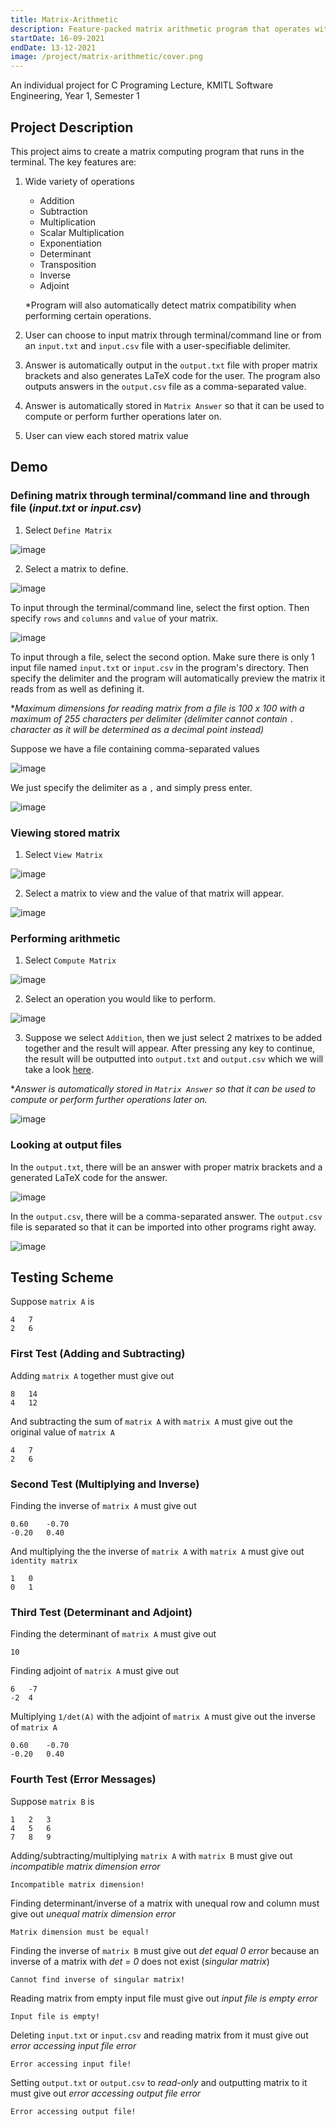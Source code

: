 ```yaml
---
title: Matrix-Arithmetic
description: Feature-packed matrix arithmetic program that operates within the terminal. This tool encompasses addition, subtraction, multiplication, scalar multiplication, exponentiation, determinant computation, transposition, inversion, and adjoint matrix operations.
startDate: 16-09-2021
endDate: 13-12-2021
image: /project/matrix-arithmetic/cover.png
---
```


An individual project for C Programing Lecture, KMITL Software Engineering, Year 1, Semester 1

## Project Description

This project aims to create a matrix computing program that runs in the terminal. The key features are:

1. Wide variety of operations

   - Addition
   - Subtraction
   - Multiplication
   - Scalar Multiplication
   - Exponentiation
   - Determinant
   - Transposition
   - Inverse
   - Adjoint

   \*Program will also automatically detect matrix compatibility when performing certain operations.

2. User can choose to input matrix through terminal/command line or from an `input.txt` and `input.csv` file with a user-specifiable delimiter.

3. Answer is automatically output in the `output.txt` file with proper matrix brackets and also generates LaTeX code for the user. The program also outputs answers in the `output.csv` file as a comma-separated value.

4. Answer is automatically stored in `Matrix Answer` so that it can be used to compute or perform further operations later on.

5. User can view each stored matrix value

## Demo

### Defining matrix through terminal/command line and through file (_input.txt_ or _input.csv_)

1. Select `Define Matrix`

![image](https://user-images.githubusercontent.com/71577909/137595788-c4753f78-7b63-49bd-b62e-ee2c5236d20d.png)

2. Select a matrix to define.

![image](https://user-images.githubusercontent.com/71577909/137517087-dfb09958-4781-4666-8b7a-c0cdcb9c9e91.png)

To input through the terminal/command line, select the first option. Then specify `rows` and `columns` and `value` of your matrix.

![image](https://user-images.githubusercontent.com/71577909/137595905-d4797eeb-1a7a-447c-9cf0-aba09a64453d.png)

To input through a file, select the second option. Make sure there is only 1 input file named `input.txt` or `input.csv` in the program's directory. Then specify the delimiter and the program will automatically preview the matrix it reads from as well as defining it.

\*_Maximum dimensions for reading matrix from a file is 100 x 100 with a maximum of 255 characters per delimiter (delimiter cannot contain `.` character as it will be determined as a decimal point instead)_

Suppose we have a file containing comma-separated values

![image](https://user-images.githubusercontent.com/71577909/137518709-9312f2ee-2540-4056-a50b-dc26431b66e4.png)

We just specify the delimiter as a `,` and simply press enter.

![image](https://user-images.githubusercontent.com/71577909/137518814-3051b28a-15cc-41d9-851a-b9f5868095df.png)

### Viewing stored matrix

1. Select `View Matrix`

![image](https://user-images.githubusercontent.com/71577909/137595788-c4753f78-7b63-49bd-b62e-ee2c5236d20d.png)

2. Select a matrix to view and the value of that matrix will appear.

![image](https://user-images.githubusercontent.com/71577909/137520627-5dbf0bcd-f113-4a5d-aecb-ef159dce897e.png)

### Performing arithmetic

1. Select `Compute Matrix`

![image](https://user-images.githubusercontent.com/71577909/137595788-c4753f78-7b63-49bd-b62e-ee2c5236d20d.png)

2. Select an operation you would like to perform.

![image](https://user-images.githubusercontent.com/71577909/137595820-60ae7521-b5d7-4696-aa7a-dbce8199747b.png)

3. Suppose we select `Addition`, then we just select 2 matrixes to be added together and the result will appear. After pressing any key to continue, the result will be outputted into `output.txt` and `output.csv` which we will take a look [here](#looking-at-output-files).

\*_Answer is automatically stored in `Matrix Answer` so that it can be used to compute or perform further operations later on._

![image](https://user-images.githubusercontent.com/71577909/137521209-aabd5fe7-b44e-4891-9562-a4487c46b74c.png)

### Looking at output files

In the `output.txt`, there will be an answer with proper matrix brackets and a generated LaTeX code for the answer.

![image](https://user-images.githubusercontent.com/71577909/137522513-86dfe040-dbd7-4590-b420-6d5088fa8e94.png)

In the `output.csv`, there will be a comma-separated answer. The `output.csv` file is separated so that it can be imported into other programs right away.

![image](https://user-images.githubusercontent.com/71577909/137522612-0b0b6dcd-2a3c-49f1-8133-d625f9393e5b.png)

## Testing Scheme

Suppose `matrix A` is

    4	7
    2	6

### First Test (Adding and Subtracting)

Adding `matrix A` together must give out

    8	14
    4	12

And subtracting the sum of `matrix A` with `matrix A` must give out the original value of `matrix A`

    4	7
    2	6

### Second Test (Multiplying and Inverse)

Finding the inverse of `matrix A` must give out

    0.60    -0.70
    -0.20   0.40

And multiplying the the inverse of `matrix A` with `matrix A` must give out `identity matrix`

    1	0
    0	1

### Third Test (Determinant and Adjoint)

Finding the determinant of `matrix A` must give out

    10

Finding adjoint of `matrix A` must give out

    6	-7
    -2	4

Multiplying `1/det(A)` with the adjoint of `matrix A` must give out the inverse of `matrix A`

    0.60    -0.70
    -0.20   0.40

### Fourth Test (Error Messages)

Suppose `matrix B` is

    1	2	3
    4	5	6
    7	8	9

Adding/subtracting/multiplying `matrix A` with `matrix B` must give out _incompatible matrix dimension error_

    Incompatible matrix dimension!

Finding determinant/inverse of a matrix with unequal row and column must give out _unequal matrix dimension error_

    Matrix dimension must be equal!

Finding the inverse of `matrix B` must give out _det equal 0 error_ because an inverse of a matrix with _det = 0_ does not exist (_singular matrix_)

    Cannot find inverse of singular matrix!

Reading matrix from empty input file must give out _input file is empty error_

    Input file is empty!

Deleting `input.txt` or `input.csv` and reading matrix from it must give out _error accessing input file error_

    Error accessing input file!

Setting `output.txt` or `output.csv` to _read-only_ and outputting matrix to it must give out _error accessing output file error_

    Error accessing output file!
